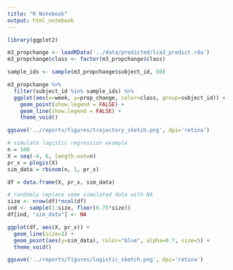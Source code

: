 ```yaml
---
title: "R Notebook"
output: html_notebook
---
```



```r
library(ggplot2)
```

```r
m3_propchange <- loadRData('../data/predicted/lca3_predict.rda')
m3_propchange$class <- factor(m3_propchange$class)
```

```r
sample_ids <- sample(m3_propchange$subject_id, 50)
```


```r
m3_propchange %>%
  filter(subject_id %in% sample_ids) %>%
  ggplot(aes(x=week, y=prop_change, color=class, group=subject_id)) +
    geom_point(show.legend = FALSE) +
    geom_line(show.legend = FALSE) +
    theme_void()

ggsave('../reports/figures/trajectory_sketch.png', dpi='retina')
```

```r
# simulate logistic regression example
n = 100
X = seq(-4, 6, length.out=n)
pr_x = plogis(X)
sim_data = rbinom(n, 1, pr_x)

df = data.frame(X, pr_x, sim_data)

# randomly replace some simulated data with NA
size <- nrow(df)*ncol(df)
ind <- sample(1:size, floor(0.75*size))
df[ind, "sim_data"] <- NA

ggplot(df, aes(X, pr_x)) +
  geom_line(size=3) +
  geom_point(aes(y=sim_data), color="blue", alpha=0.7, size=5) +
  theme_void()

ggsave('../reports/figures/logistic_sketch.png', dpi='retina')
```


